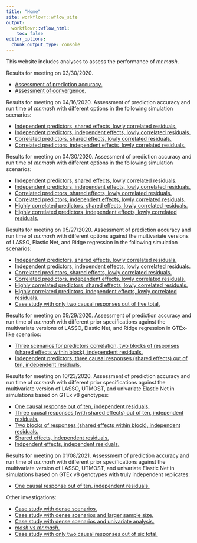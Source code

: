 ```yaml
---
title: "Home"
site: workflowr::wflow_site
output:
  workflowr::wflow_html:
    toc: false
editor_options:
  chunk_output_type: console
---
```


This website includes analyses to assess the performance of *mr.mash*.

Results for meeting on 03/30/2020.

+ [Assessment of prediction accuracy.](results_accuracy.html)
+ [Assessment of convergence.](results_convergence.html)

Results for meeting on 04/16/2020. Assessment of prediction accuracy and run time of *mr.mash* with different options in the following simulation scenarios:

+ [Independent predictors, shared effects, lowly correlated residuals.](results_indepX_lowcorrV_sharedB_OLD.html)
+ [Independent predictors, independent effects, lowly correlated residuals.](results_indepX_lowcorrV_indepB_OLD.html)
+ [Correlated predictors, shared effects, lowly correlated residuals.](results_corrX_lowcorrV_sharedB_OLD.html)
+ [Correlated predictors, independent effects, lowly correlated residuals.](results_corrX_lowcorrV_indepB_OLD.html)

Results for meeting on 04/30/2020. Assessment of prediction accuracy and run time of *mr.mash* with different options in the following simulation scenarios:

+ [Independent predictors, shared effects, lowly correlated residuals.](results_indepX_lowcorrV_sharedB.html)
+ [Independent predictors, independent effects, lowly correlated residuals.](results_indepX_lowcorrV_indepB.html)
+ [Correlated predictors, shared effects, lowly correlated residuals.](results_corrX_lowcorrV_sharedB.html)
+ [Correlated predictors, independent effects, lowly correlated residuals.](results_corrX_lowcorrV_indepB.html)
+ [Highly correlated predictors, shared effects, lowly correlated residuals.](results_highcorrX_lowcorrV_sharedB.html)
+ [Highly correlated predictors, independent effects, lowly correlated residuals.](results_highcorrX_lowcorrV_indepB.html)

Results for meeting on 05/27/2020. Assessment of prediction accuracy and run time of *mr.mash* with different options against the multivariate versions of LASSO, Elastic Net, and Ridge regression in the following simulation scenarios:

+ [Independent predictors, shared effects, lowly correlated residuals.](results_indepX_lowcorrV_sharedB_05_18_20.html)
+ [Independent predictors, independent effects, lowly correlated residuals.](results_indepX_lowcorrV_indepB_05_18_20.html)
+ [Correlated predictors, shared effects, lowly correlated residuals.](results_corrX_lowcorrV_sharedB_05_18_20.html)
+ [Correlated predictors, independent effects, lowly correlated residuals.](results_corrX_lowcorrV_indepB_05_18_20.html)
+ [Highly correlated predictors, shared effects, lowly correlated residuals.](results_highcorrX_lowcorrV_sharedB_05_18_20.html)
+ [Highly correlated predictors, independent effects, lowly correlated residuals.](results_highcorrX_lowcorrV_indepB_05_18_20.html)
+ [Case study with only two causal responses out of five total.](two_active_responses_issue.html)

Results for meeting on 09/29/2020. Assessment of prediction accuracy and run time of *mr.mash* with different prior specifications against the multivariate versions of LASSO, Elastic Net, and Ridge regression in GTEx-like scenarios:

+ [Three scenarios for predictors correlation, two blocks of responses (shared effects within block), independent residuals.](results_mvreg_all_genes_prior_allscenariosX_indepV_sharedB_2blocksr10.html)
+ [Independent predictors, three causal responses (shared effects) out of ten, independent residuals.](results_mvreg_all_genes_prior_allscenariosX_indepV_sharedB_3causalrespr10.html)

Results for meeting on 10/23/2020. Assessment of prediction accuracy and run time of *mr.mash* with different prior specifications against the multivariate version of LASSO, UTMOST, and univariate Elastic Net in simulations based on GTEx v8 genotypes:

+ [One causal response out of ten, independent residuals.](results_mvreg_all_genes_prior_GTExrealX_indepV_B_1causalrespr10.html)
+ [Three causal responses (with shared effects) out of ten, independent residuals.](results_mvreg_all_genes_prior_GTExrealX_indepV_sharedB_3causalrespr10.html)
+ [Two blocks of responses (shared effects within block), independent residuals.](results_mvreg_all_genes_prior_GTExrealX_indepV_sharedB_2blocksr10.html)
+ [Shared effects, independent residuals.](results_mvreg_all_genes_prior_GTExrealX_indepV_sharedB_r10.html)
+ [Indpendent effects, independent residuals.](results_mvreg_all_genes_prior_GTExrealX_indepV_indepB_r10.html)

Results for meeting on 01/08/2021. Assessment of prediction accuracy and run time of *mr.mash* with different prior specifications against the multivariate version of LASSO, UTMOST, and univariate Elastic Net in simulations based on GTEx v8 genotypes with truly independent replicates:

+ [One causal response out of ten, independent residuals.](results_mvreg_all_genes_prior_GTExrealX_indepV_B_1causalrespr10_indepReps.html)



Other investigations:

+ [Case study with dense scenarios.](dense_scenario_issue.html)
+ [Case study with dense scenarios and larger sample size.](dense_scenario_issue_larger_sample.html)
+ [Case study with dense scenarios and univariate analysis.](dense_scenario_issue_univariate.html)
+ [*mash* vs *mr.mash*.](mash_vs_mrmash.html)
+ [Case study with only two causal responses out of six total.](two_active_responses_issue_continued.html)
